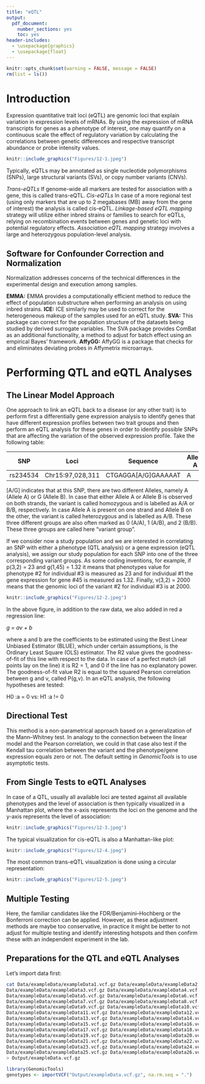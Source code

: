 ```yaml
---
title: "eQTL"
output: 
  pdf_document: 
    number_sections: yes
    toc: yes
header-includes: 
  - \usepackage{graphics}
  - \usepackage{float}
---
```


```r
knitr::opts_chunk$set(warning = FALSE, message = FALSE)
rm(list = ls())
```

\newpage

# Introduction
Expression quantitative trait loci (eQTL) are genomic loci that explain variation in expression levels of mRNAs. By using the expression of mRNA transcripts for genes as a phenotype of interest, one may quantify on a continuous scale the effect of regulatory variation by calculating the correlations between genetic differences and respective transcript abundance or probe intensity values.

```r
knitr::include_graphics("Figures/12-1.jpeg")
```

Typically, eQTLs may be annotated as single nucleotide polymorphisms (SNPs), large structural variants (SVs), or copy number variants (CNVs).

*Trans-eQTLs*  If genome-wide all markers are tested for association with a gene, this is called trans-eQTL.
*Cis-eQTLs* In case of a more regional test (using only markers that are up to 2 megabases (MB) away from the gene of interest) the analysis is called cis-eQTL.
*Linkage-based eQTL mapping* strategy will utilize either inbred strains or families to search for eQTLs, relying on recombination events between genes and genetic loci with potential regulatory effects.
*Association eQTL mapping* strategy involves a large and heterozygous population-level analysis.

## Software for Confounder Correction and Normalization
Normalization addresses concerns of the technical differences in the experimental design and execution among samples.

**EMMA:** EMMA provides a computationally efficient method to reduce the effect of population substructure when performing an analysis on using inbred strains.
**ICE:** ICE similarly may be used to correct for the heterogeneous makeup of the samples used for an eQTL study.
**SVA:** This package can correct for the population structure of the datasets being studied by derived surrogate variables. The SVA package provides ComBat as an additional functionality, a method to adjust for batch effect using an empirical Bayes’ framework.
**AffyGG:** AffyGG is a package that checks for and eliminates deviating probes in Affymetrix microarrays.

# Performing QTL and eQTL Analyses
## The Linear Model Approach
One approach to link an eQTL back to a disease (or any other trait) is to perform first a differentially gene expression analysis to identify genes that have different expression profiles between two trait groups and then perform an eQTL analysis for these genes in order to identify possible SNPs that are affecting the variation of the observed expression profile.
Take the following table:

| SNP          | Loci               | Sequence            | Allele A | Allele B |
| ------------ | ------------------ | ------------------- | -------- | -------- |
| rs234534     | Chr15:97,028,311   | CTGAGGA[A/G]GAAAAAT | A        | G        |

[A/G] indicates that at this SNP, there are two different Alleles, namely A (Allele A) or G (Allele B). In case that either Allele A or Allele B is observed on both strands, the variant is called homozygous and is labelled as A/A or B/B, respectively. In case Allele A is present on one strand and Allele B on the other, the variant is called heterozygous and is labelled as A/B. These three different groups are also often marked as 0 (A/A), 1 (A/B), and 2 (B/B). These three groups are called here "variant group".

If we consider now a study population and we are interested in correlating an SNP with either a phenotype (QTL analysis) or a gene expression (eQTL analysis), we assign our study population for each SNP into one of the three corresponding variant groups. As some coding inventions, for example, if p(3,2) = 23 and g(1,45) = 1.32 it means that phenotypes value for phenotype #2 for individual #3 is measured as 23 and for individual #1 the gene expression for gene #45 is measured as 1.32. Finally, v(3,2) = 2000 means that the genomic loci of the variant #2 for individual #3 is at 2000.

```r
knitr::include_graphics("Figures/12-2.jpeg")
```

In the above figure, in addition to the raw data, we also added in red a regression line:

*g = av + b*

where a and b are the coefficients to be estimated using the Best Linear Unbiased Estimator (BLUE), which under certain assumptions, is the Ordinary Least Square (OLS) estimator. The R2 value gives the goodness-of-fit of this line with respect to the data. In case of a perfect match (all points lay on the line) it is R2 = 1, and 0 if the line has no explanatory power. The goodness-of-fit value R2 is equal to the squared Pearson correlation between g and v, called P(g,v). In an eQTL analysis, the following hypotheses are tested:

H0 :a = 0 vs: H1 :a != 0

## Directional Test
This method is a non-parametrical approach based on a generalization of the Mann–Whitney test. In analogy to the connection between the linear model and the Pearson correlation, we could in that case also test if the Kendall tau correlation between the variant and the phenotype/gene expression equals zero or not. The default setting in *GenomicTools* is to use asymptotic tests.

## From Single Tests to eQTL Analyses
In case of a QTL, usually all available loci are tested against all available phenotypes and the level of association is then typically visualized in a Manhattan plot, where the x-axis represents the loci on the genome and the y-axis represents the level of association:

```r
knitr::include_graphics("Figures/12-3.jpeg")
```


The typical visualization for cis-eQTL is also a Manhattan-like plot:

```r
knitr::include_graphics("Figures/12-4.jpeg")
```


The most common trans-eQTL visualization is done using a circular representation:

```r
knitr::include_graphics("Figures/12-5.jpeg")
```

## Multiple Testing
Here, the familiar candidates like the FDR/Benjamini–Hochberg or the Bonferroni correction can be applied. However, as these adjustment methods are maybe too conservative, in practice it might be better to not adjust for multiple testing and identify interesting hotspots and then confirm these with an independent experiment in the lab.

## Preparations for the QTL and eQTL Analyses
Let's import data first:
```bash
cat Data/exampleData/exampleData1.vcf.gz Data/exampleData/exampleData2.vcf.gz \
Data/exampleData/exampleData3.vcf.gz Data/exampleData/exampleData4.vcf.gz \
Data/exampleData/exampleData5.vcf.gz Data/exampleData/exampleData6.vcf.gz \
Data/exampleData/exampleData7.vcf.gz Data/exampleData/exampleData8.vcf.gz \
Data/exampleData/exampleData9.vcf.gz Data/exampleData/exampleData10.vcf.gz \
Data/exampleData/exampleData11.vcf.gz Data/exampleData/exampleData12.vcf.gz \
Data/exampleData/exampleData13.vcf.gz Data/exampleData/exampleData14.vcf.gz \
Data/exampleData/exampleData15.vcf.gz Data/exampleData/exampleData16.vcf.gz \
Data/exampleData/exampleData17.vcf.gz Data/exampleData/exampleData18.vcf.gz \
Data/exampleData/exampleData19.vcf.gz Data/exampleData/exampleData20.vcf.gz \
Data/exampleData/exampleData21.vcf.gz Data/exampleData/exampleData22.vcf.gz \
Data/exampleData/exampleData23.vcf.gz Data/exampleData/exampleData24.vcf.gz \
Data/exampleData/exampleData25.vcf.gz Data/exampleData/exampleData26.vcf.gz \
> Output/exampleData.vcf.gz
```

```r
library(GenomicTools)
genotypes <- importVCF("Output/exampleData.vcf.gz", na.rm.seq = ".")
```


